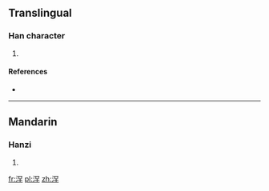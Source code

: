==Translingual==

===Han character===
{{Han char|rn=85|rad=水|as=07|sn=10|four=|canj=水月金十 (EBCJ)}}

# {{defn|Han|sort=水07}}

====References====
* {{Han ref|kx=0624.190|dkj=17483|dj=1022.040|hdz=31635.010|uh=6D6B|ud=28011}}

----

==Mandarin==

===Hanzi===
{{cmn-hanzi|pin=[[hái3li]] (hai3li2), [[hǎn]] ([[han3]])|wg=<sup>2</sup>, han<sup>3</sup>}}

# {{defn|lang=cmn|sort=水07}}

[[fr:浫]]
[[pl:浫]]
[[zh:浫]]